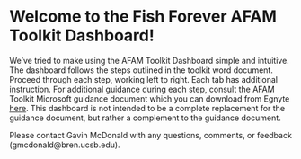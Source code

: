 # Welcome to the Fish Forever AFAM Toolkit Dashboard!

We've tried to make using the AFAM Toolkit Dashboard simple and intuitive. The dashboard follows the steps outlined in the toolkit word document. Proceed through each step, working left to right. Each tab has additional instruction. For additional guidance during each step, consult the AFAM Toolkit Microsoft guidance document which you can download from Egnyte [here](https://files.rare.org/navigate/file/d0ea9258-a46e-4604-9583-2feccc36ff26). This dashboard is not intended to be a complete replacement for the guidance document, but rather a complement to the guidance document.

Please contact Gavin McDonald with any questions, comments, or feedback (gmcdonald@bren.ucsb.edu).

